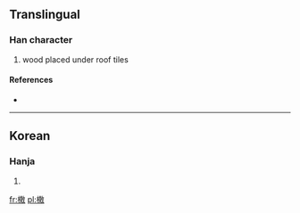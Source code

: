 ==Translingual==

===Han character===
{{Han char|rn=75|rad=木|as=12|sn=16|four=|canj=木廿月大 (DTBK)}}

# wood placed under roof tiles

====References====
* {{Han ref|kx=0555.311|dj=0945.120|hdz=21288.061|uh=6A75|ud=27253}}

----

==Korean==

===Hanja===
{{ko-hanja|hangeul=산|eumhun=|rv=san|mr=san|y=san}}

# {{defn|Korean|sort=木12}}

[[fr:橵]]
[[pl:橵]]